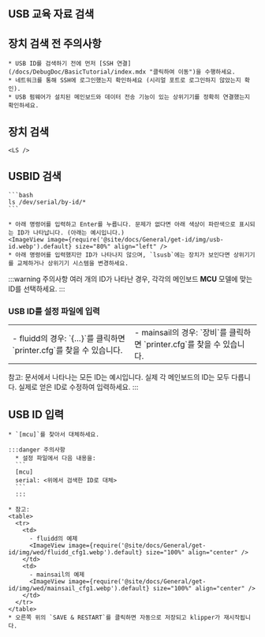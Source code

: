 

## USB 교육 자료 검색

## 장치 검색 전 주의사항

    * USB ID를 검색하기 전에 먼저 [SSH 연결](/docs/DebugDoc/BasicTutorial/index.mdx "클릭하여 이동")을 수행하세요.
    * 네트워크를 통해 SSH에 로그인했는지 확인하세요 (시리얼 포트로 로그인하지 않았는지 확인).
    * USB 펌웨어가 설치된 메인보드와 데이터 전송 기능이 있는 상위기기를 정확히 연결했는지 확인하세요.

## 장치 검색

    <LS />

## USBID 검색

    ```bash
    ls /dev/serial/by-id/*
    ```

    * 아래 명령어를 입력하고 Enter를 누릅니다. 문제가 없다면 아래 색상이 파란색으로 표시되는 ID가 나타납니다. (아래는 예시입니다.)
    <ImageView image={require('@site/docs/General/get-id/img/usb-id.webp').default} size="80%" align="left" />
    * 아래 명령어를 입력했지만 ID가 나타나지 않으며, `lsusb`에는 장치가 보인다면 상위기기를 교체하거나 상위기기 시스템을 변경하세요.


:::warning 주의사항
여러 개의 ID가 나타난 경우, 각각의 메인보드 **MCU** 모델에 맞는 ID를 선택하세요.
:::

### USB ID를 설정 파일에 입력

  <table>
    <tr>
      <td>
        - fluidd의 경우: `{…}`를 클릭하면 `printer.cfg`를 찾을 수 있습니다.
        <ImageView image={require('@site/docs/General/get-id/img/fluidd-cfg.webp').default} size="100%" align="center" />
      </td>
      <td>
        - mainsail의 경우: `장비`를 클릭하면 `printer.cfg`를 찾을 수 있습니다.
        <ImageView image={require('@site/docs/General/get-id/img/mainsail-cfg.webp').default} size="100%" align="center" />
      </td>
    </tr>
  </table>

참고: 문서에서 나타나는 모든 ID는 예시입니다. 실제 각 메인보드의 ID는 모두 다릅니다. 실제로 얻은 ID로 수정하여 입력하세요.
:::

## USB ID 입력

    * `[mcu]`를 찾아서 대체하세요.

    :::danger 주의사항
      * 설정 파일에서 다음 내용을:
      ```
      [mcu]
      serial: <위에서 검색한 ID로 대체>
      ```
      :::

    * 참고:
    <table>
      <tr>
        <td>
          - fluidd의 예제
          <ImageView image={require('@site/docs/General/get-id/img/wed/fluidd_cfg1.webp').default} size="100%" align="center" />
        </td>
        <td>
          - mainsail의 예제
          <ImageView image={require('@site/docs/General/get-id/img/wed/mainsail_cfg1.webp').default} size="100%" align="center" />
        </td>
      </tr>
    </table>
    * 오른쪽 위의 `SAVE & RESTART`를 클릭하면 자동으로 저장되고 klipper가 재시작됩니다.
